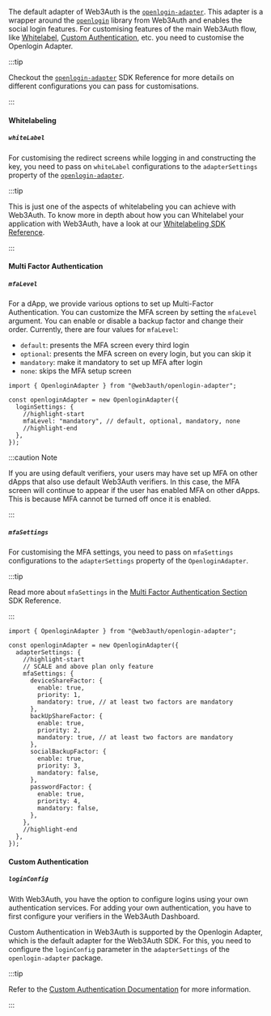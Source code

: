 
The default adapter of Web3Auth is the [`openlogin-adapter`](/sdk/pnp/web/adapters/openlogin). This
adapter is a wrapper around the [`openlogin`](/sdk/pnp/web/adapters/openlogin) library from Web3Auth
and enables the social login features. For customising features of the main Web3Auth flow, like
[Whitelabel](/features/whitelabel), [Custom Authentication](/features/custom-authentication), etc.
you need to customise the Openlogin Adapter.

:::tip

Checkout the [`openlogin-adapter`](/sdk/pnp/web/adapters/openlogin) SDK Reference for more details
on different configurations you can pass for customisations.

:::

#### Whitelabeling

##### `whiteLabel`

For customising the redirect screens while logging in and constructing the key, you need to pass on
`whiteLabel` configurations to the `adapterSettings` property of the
[`openlogin-adapter`](/sdk/pnp/web/adapters/openlogin).

:::tip

This is just one of the aspects of whitelabeling you can achieve with Web3Auth. To know more in
depth about how you can Whitelabel your application with Web3Auth, have a look at our
[Whitelabeling SDK Reference](/features/whitelabel).

:::

<OpenloginWhiteLabelExample />

#### Multi Factor Authentication

##### `mfaLevel`

For a dApp, we provide various options to set up Multi-Factor Authentication. You can customize the
MFA screen by setting the `mfaLevel` argument. You can enable or disable a backup factor and change
their order. Currently, there are four values for `mfaLevel`:

- `default`: presents the MFA screen every third login
- `optional`: presents the MFA screen on every login, but you can skip it
- `mandatory`: make it mandatory to set up MFA after login
- `none`: skips the MFA setup screen

```tsx
import { OpenloginAdapter } from "@web3auth/openlogin-adapter";

const openloginAdapter = new OpenloginAdapter({
  loginSettings: {
    //highlight-start
    mfaLevel: "mandatory", // default, optional, mandatory, none
    //highlight-end
  },
});
```

:::caution Note

If you are using default verifiers, your users may have set up MFA on other dApps that also use
default Web3Auth verifiers. In this case, the MFA screen will continue to appear if the user has
enabled MFA on other dApps. This is because MFA cannot be turned off once it is enabled.

:::

##### `mfaSettings`

For customising the MFA settings, you need to pass on `mfaSettings` configurations to the
`adapterSettings` property of the `OpenloginAdapter`.

:::tip

Read more about `mfaSettings` in the [Multi Factor Authentication Section](./mfa) SDK Reference.

:::

```tsx
import { OpenloginAdapter } from "@web3auth/openlogin-adapter";

const openloginAdapter = new OpenloginAdapter({
  adapterSettings: {
    //highlight-start
    // SCALE and above plan only feature
    mfaSettings: {
      deviceShareFactor: {
        enable: true,
        priority: 1,
        mandatory: true, // at least two factors are mandatory
      },
      backUpShareFactor: {
        enable: true,
        priority: 2,
        mandatory: true, // at least two factors are mandatory
      },
      socialBackupFactor: {
        enable: true,
        priority: 3,
        mandatory: false,
      },
      passwordFactor: {
        enable: true,
        priority: 4,
        mandatory: false,
      },
    },
    //highlight-end
  },
});
```

#### Custom Authentication

##### `loginConfig`

With Web3Auth, you have the option to configure logins using your own authentication services. For
adding your own authentication, you have to first configure your verifiers in the Web3Auth
Dashboard.

Custom Authentication in Web3Auth is supported by the Openlogin Adapter, which is the default
adapter for the Web3Auth SDK. For this, you need to configure the `loginConfig` parameter in the
`adapterSettings` of the `openlogin-adapter` package.

:::tip

Refer to the [Custom Authentication Documentation](./custom-authentication) for more information.

:::
